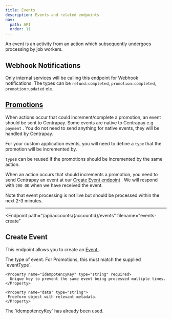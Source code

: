```yaml
---
title: Events
description: Events and related endpoints
nav:
  path: API
  order: 11
---
```


An event is an activity from an action which subsequently undergoes processing by job workers.

## Webhook Notifications
Only internal services will be calling this endpoint for Webhook notifications.
The types can be `refund:completed`, `promotion:completed`, `promotion:updated` etc.

## [Promotions](/api/promotions)
When actions occur that could increment/complete a promotion, an event should be sent to Centrapay. Some events are native to Centrapay e.g `payment` . You do not need to send anything for native events, they will be handled by Centrapay.

For your custom application events, you will need to define a `type` that the promotion will be incremented by.


`type`s can be reused if the promotions should be incremented by the same action.


When an action occurs that should increments a promotion, you need to send Centrapay an event at our [Create Event endpoint](/api/events) . We will respond with `200 OK` when we have received the event.

Note that event processing is not live but should be processed within the next 2-3 minutes.

---

<Endpoint
  path="/api/accounts/{accountId}/events"
  filename="events-create"
>
  ## Create Event <Badge type="experimental"/>

  This endpoint allows you to create an [ Event ](/api/events).

  <Properties>
    <Property name="type" type="string" required>
     The type of event. For Promotions, this must match the supplied `eventType`.
    </Property>

    <Property name="idempotencyKey" type="string" required>
      Unique key to prevent the same event being processed multiple times.
    </Property>

    <Property name="data" type="string">
     Freeform object with relevant metadata.
    </Property>
  </Properties>

  <Properties heading="Errors">
    <Error code="403" message="EVENT_ALREADY_EXISTS">
      The `idempotencyKey` has already been used.
    </Error>
  </Properties>
</Endpoint>
